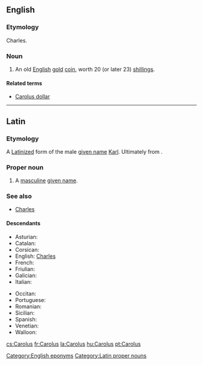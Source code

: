 ==English==

===Etymology===
{{etyl|la|en}} Charles.

===Noun===
{{en-noun|es}}

# {{cx|historical|lang=en}} An old [[English]] [[gold]] [[coin]], worth 20 (or later 23) [[shilling]]s.

====Related terms====
* [[Carolus dollar]]

[[Category:English eponyms]]

----

==Latin==

===Etymology===
A [[Latinize]]d form of the {{etyl|de|la}} male [[given name]] [[Karl]]. Ultimately from {{etyl|gem-pro|la}} {{m|gem-pro|*karlaz}}.

===Proper noun===
{{head|la|proper nouns}}

# A [[masculine]] [[given name]].

===See also===
* [[Charles]]

====Descendants====
{{top2}}
* Asturian: {{l|ast|Carlos}}
* Catalan: {{l|ca|Carles}}
* Corsican: {{l|co|Carulu}}
* English: [[Charles]]
* French: {{l|fr|Charles}}
* Friulian: {{l|fur|Carli}}
* Galician: {{l|gl|Carlos}}
* Italian: {{l|it|Carlo}}
{{mid2}}
* Occitan: {{l|oc|Carles}}
* Portuguese: {{l|pt|Carlos}}
* Romanian: {{l|ro|Carol}}
* Sicilian: {{l|scn|Carlu}}
* Spanish: {{l|es|Carlos}}
* Venetian: {{l|vec|Carlo}}
* Walloon: {{l|wa|Tchåle}}
{{bottom}}

[[Category:Latin proper nouns]]

[[cs:Carolus]]
[[fr:Carolus]]
[[la:Carolus]]
[[hu:Carolus]]
[[pt:Carolus]]
